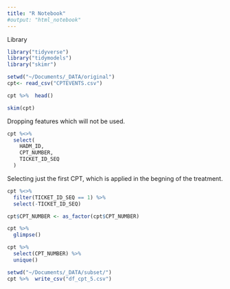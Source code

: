 ```yaml
---
title: "R Notebook"
#output: "html_notebook"
---
```


Library
```r
library("tidyverse")
library("tidymodels")
library("skimr")
```

```r
setwd("~/Documents/_DATA/original")
cpt<- read_csv("CPTEVENTS.csv")
```

```r
cpt %>%  head()
```


```r
skim(cpt)
```
Dropping features which will not be used.
```r
cpt %<>%
  select(
    HADM_ID,
    CPT_NUMBER,
    TICKET_ID_SEQ
  )
```
Selecting just the first CPT, which is applied in the begning of the treatment.
```r
cpt %<>% 
  filter(TICKET_ID_SEQ == 1) %>% 
  select(-TICKET_ID_SEQ)
```

```r
cpt$CPT_NUMBER <- as_factor(cpt$CPT_NUMBER)
```

```r
cpt %>% 
  glimpse()

```

```r
cpt %>% 
  select(CPT_NUMBER) %>% 
  unique()
```

```r
setwd("~/Documents/_DATA/subset/")
cpt %>%  write_csv("df_cpt_5.csv")
```

